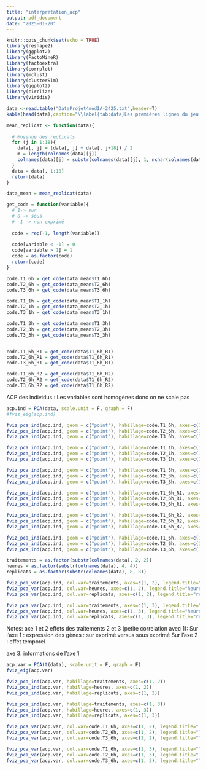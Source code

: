 ```yaml
---
title: "interpretation_acp"
output: pdf_document
date: "2025-01-20"
---
```


```r
knitr::opts_chunk$set(echo = TRUE)
library(reshape2)
library(ggplot2)
library(FactoMineR)
library(factoextra)
library(corrplot)
library(mclust)
library(clusterSim)
library(ggplot2)
library(circlize)
library(viridis)
```


```r
data <-read.table("DataProjet4modIA-2425.txt",header=T)
kable(head(data),caption="\\label{tab:data}Les premières lignes du jeu de données du projet")
```


```r
mean_replicat <- function(data){
  
  # Moyenne des replicats
  for (j in 1:18){
    data[, j] = (data[, j] + data[, j+18]) / 2
    m = length(colnames(data)[j])
    colnames(data)[j] = substr(colnames(data)[j], 1, nchar(colnames(data)[j]) - 3)
  }
  data = data[, 1:18]
  return(data)
}

data_mean = mean_replicat(data)

get_code = function(variable){
  # 1-> sur
  # 0 -> sous
  # -1 -> non exprimé
  
  code = rep(-1, length(variable))
  
  code[variable < -1] = 0
  code[variable > 1] = 1
  code = as.factor(code)
  return(code)
}

code.T1_6h = get_code(data_mean$T1_6h)
code.T2_6h = get_code(data_mean$T2_6h)
code.T3_6h = get_code(data_mean$T3_6h)

code.T1_1h = get_code(data_mean$T1_1h)
code.T2_1h = get_code(data_mean$T2_1h)
code.T3_1h = get_code(data_mean$T3_1h)

code.T1_3h = get_code(data_mean$T1_3h)
code.T2_3h = get_code(data_mean$T2_3h)
code.T3_3h = get_code(data_mean$T3_3h)


code.T1_6h_R1 = get_code(data$T1_6h_R1)
code.T2_6h_R1 = get_code(data$T1_6h_R1)
code.T3_6h_R1 = get_code(data$T1_6h_R1)

code.T1_6h_R2 = get_code(data$T1_6h_R2)
code.T2_6h_R2 = get_code(data$T1_6h_R2)
code.T3_6h_R2 = get_code(data$T1_6h_R2)
```

ACP des individus : Les variables sont homogènes donc on ne scale pas

```r
acp.ind = PCA(data, scale.unit = F, graph = F)
#fviz_eig(acp.ind)
```


```r
fviz_pca_ind(acp.ind, geom = c("point"), habillage=code.T1_6h, axes=c(1, 2))
fviz_pca_ind(acp.ind, geom = c("point"), habillage=code.T2_6h, axes=c(1, 2))
fviz_pca_ind(acp.ind, geom = c("point"), habillage=code.T3_6h, axes=c(1, 2))
```

```r
fviz_pca_ind(acp.ind, geom = c("point"), habillage=code.T1_1h, axes=c(1, 2))
fviz_pca_ind(acp.ind, geom = c("point"), habillage=code.T2_1h, axes=c(1, 2))
fviz_pca_ind(acp.ind, geom = c("point"), habillage=code.T3_1h, axes=c(1, 2))
```

```r
fviz_pca_ind(acp.ind, geom = c("point"), habillage=code.T1_3h, axes=c(1, 2))
fviz_pca_ind(acp.ind, geom = c("point"), habillage=code.T2_3h, axes=c(1, 2))
fviz_pca_ind(acp.ind, geom = c("point"), habillage=code.T3_3h, axes=c(1, 2))
```

```r
fviz_pca_ind(acp.ind, geom = c("point"), habillage=code.T1_6h_R1, axes=c(1, 2))
fviz_pca_ind(acp.ind, geom = c("point"), habillage=code.T2_6h_R1, axes=c(1, 2))
fviz_pca_ind(acp.ind, geom = c("point"), habillage=code.T3_6h_R1, axes=c(1, 2))
```

```r
fviz_pca_ind(acp.ind, geom = c("point"), habillage=code.T1_6h_R2, axes=c(1, 2))
fviz_pca_ind(acp.ind, geom = c("point"), habillage=code.T2_6h_R2, axes=c(1, 2))
fviz_pca_ind(acp.ind, geom = c("point"), habillage=code.T3_6h_R2, axes=c(1, 2))
```

```r
fviz_pca_ind(acp.ind, geom = c("point"), habillage=code.T1_6h, axes=c(1, 3))
fviz_pca_ind(acp.ind, geom = c("point"), habillage=code.T2_6h, axes=c(1, 3))
fviz_pca_ind(acp.ind, geom = c("point"), habillage=code.T3_6h, axes=c(1, 3))
```

```r
traitements = as.factor(substr(colnames(data), 2, 2))
heures = as.factor(substr(colnames(data), 4, 4))
replicats = as.factor(substr(colnames(data), 8, 8))
```


```r
fviz_pca_var(acp.ind, col.var=traitements, axes=c(1, 2), legend.title="Traitement")
fviz_pca_var(acp.ind, col.var=heures, axes=c(1, 2), legend.title="heure")
fviz_pca_var(acp.ind, col.var=replicats, axes=c(1, 2), legend.title="replicats")
```

```r
fviz_pca_var(acp.ind, col.var=traitements, axes=c(1, 3), legend.title="Traitement")
fviz_pca_var(acp.ind, col.var=heures, axes=c(1, 3), legend.title="heure")
fviz_pca_var(acp.ind, col.var=replicats, axes=c(1, 3), legend.title="replicats")
```
Notes:
axe 1 et 2 effets des traitements 2 et 3 (petite correlation avec 1):
  Sur l'axe 1 : expression des gènes : sur exprimé versus sous exprimé
  Sur l'axe 2 : effet temporel 
  
axe 3:
  informations de l'axe 1


```r
acp.var = PCA(t(data), scale.unit = F, graph = F)
fviz_eig(acp.var)
```



```r
fviz_pca_ind(acp.var, habillage=traitements, axes=c(1, 2))
fviz_pca_ind(acp.var, habillage=heures, axes=c(1, 2))
fviz_pca_ind(acp.var, habillage=replicats, axes=c(1, 2))
```

```r
fviz_pca_ind(acp.var, habillage=traitements, axes=c(1, 3))
fviz_pca_ind(acp.var, habillage=heures, axes=c(1, 3))
fviz_pca_ind(acp.var, habillage=replicats, axes=c(1, 3))
```


```r
fviz_pca_var(acp.var, col.var=code.T1_6h, axes=c(1, 2), legend.title="Traitement", geom="point")
fviz_pca_var(acp.var, col.var=code.T2_6h, axes=c(1, 2), legend.title="Traitement", geom="point")
fviz_pca_var(acp.var, col.var=code.T3_6h, axes=c(1, 2), legend.title="Traitement", geom="point")
```


```r
fviz_pca_var(acp.var, col.var=code.T1_6h, axes=c(1, 3), legend.title="Traitement", geom="point")
fviz_pca_var(acp.var, col.var=code.T2_6h, axes=c(1, 3), legend.title="Traitement", geom="point")
fviz_pca_var(acp.var, col.var=code.T3_6h, axes=c(1, 3), legend.title="Traitement", geom="point")
```


